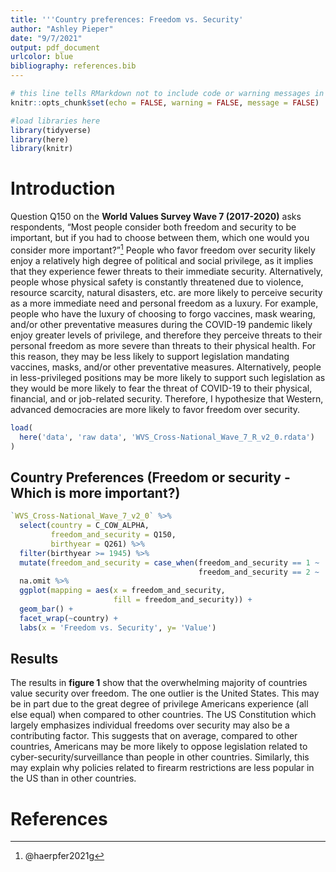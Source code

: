 ```yaml
---
title: '''Country preferences: Freedom vs. Security'
author: "Ashley Pieper"
date: "9/7/2021"
output: pdf_document
urlcolor: blue
bibliography: references.bib
---
```


```r
# this line tells RMarkdown not to include code or warning messages in the final PDF
knitr::opts_chunk$set(echo = FALSE, warning = FALSE, message = FALSE)

#load libraries here
library(tidyverse)
library(here)
library(knitr)

```

# Introduction

Question Q150 on the **World Values Survey Wave 7 (2017-2020)** asks respondents, "Most people consider both freedom and security to be important, but if you had to choose between them, which one would you consider more important?"[^1] People who favor freedom over security likely enjoy a relatively high degree of political and social privilege, as it implies that they experience fewer threats to their immediate security. Alternatively, people whose physical safety is constantly threatened due to violence, resource scarcity, natural disasters, etc. are more likely to perceive security as a more immediate need and personal freedom as a luxury. For example, people who have the luxury of choosing to forgo vaccines, mask wearing, and/or other preventative measures during the COVID-19 pandemic likely enjoy greater levels of privilege, and therefore they perceive threats to their personal freedom as more severe than threats to their physical health. For this reason, they may be less likely to support legislation mandating vaccines, masks, and/or other preventative measures. Alternatively, people in less-privileged positions may be more likely to support such legislation as they would be more likely to fear the threat of COVID-19 to their physical, financial, and or job-related security. Therefore, I hypothesize that Western, advanced democracies are more likely to favor freedom over security.

[^1]: @haerpfer2021g

```r
load(
  here('data', 'raw data', 'WVS_Cross-National_Wave_7_R_v2_0.rdata')
)
```

\newpage

## Country Preferences (Freedom or security - Which is more important?)

```r
`WVS_Cross-National_Wave_7_v2_0` %>% 
  select(country = C_COW_ALPHA,
         freedom_and_security = Q150,
         birthyear = Q261) %>% 
  filter(birthyear >= 1945) %>% 
  mutate(freedom_and_security = case_when(freedom_and_security == 1 ~ 'Freedom',
                                          freedom_and_security == 2 ~ 'Security')) %>% 
  na.omit %>% 
  ggplot(mapping = aes(x = freedom_and_security, 
                       fill = freedom_and_security)) +
  geom_bar() +
  facet_wrap(~country) +
  labs(x = 'Freedom vs. Security', y= 'Value')

```

## Results

The results in **figure 1** show that the overwhelming majority of countries value security over freedom. The one outlier is the United States. This may be in part due to the great degree of privilege Americans experience (all else equal) when compared to other countries. The US Constitution which largely emphasizes individual freedoms over security may also be a contributing factor. This suggests that on average, compared to other countries, Americans may be more likely to oppose legislation related to cyber-security/surveillance than people in other countries. Similarly, this may explain why policies related to firearm restrictions are less popular in the US than in other countries.

# References
